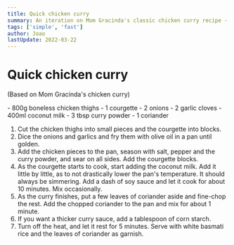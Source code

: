 ```yaml
---
title: Quick chicken curry
summary: An iteration on Mom Gracinda's classic chicken curry recipe - this dish is quick, easy to cook and very tasty.
tags: ['simple', 'fast']
author: Joao
lastUpdate: 2022-03-22
---
```



# Quick chicken curry

(Based on Mom Gracinda's chicken curry)

<Ingredients>
- 800g boneless chicken thighs
- 1 courgette
- 2 onions
- 2 garlic cloves
- 400ml coconut milk
- 3 tbsp curry powder
- 1 coriander
</Ingredients>

1. Cut the chicken thighs into small pieces and the courgette into blocks.
2. Dice the onions and garlics and fry them with olive oil in a pan until golden.
3. Add the chicken pieces to the pan, season with salt, pepper and the curry powder, and sear on all sides. Add the courgette blocks.
4. As the courgette starts to cook, start adding the coconut milk. Add it little by little, as to not drastically lower the pan's temperature. It should always be simmering. Add a dash of soy sauce and let it cook for about 10 minutes. Mix occasionally.
5. As the curry finishes, put a few leaves of coriander aside and fine-chop the rest. Add the chopped coriander to the pan and mix for about 1 minute.
6. If you want a thicker curry sauce, add a tablespoon of corn starch.
7. Turn off the heat, and let it rest for 5 minutes. Serve with white basmati rice and the leaves of coriander as garnish.
